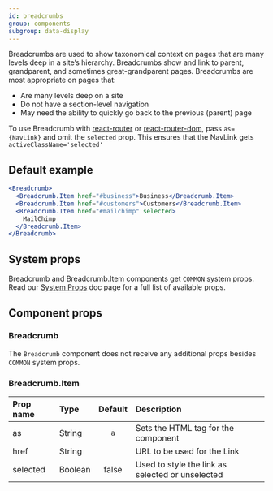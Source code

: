 ```yaml
---
id: breadcrumbs
group: components
subgroup: data-display
---
```


Breadcrumbs are used to show taxonomical context on pages that are many levels deep in a site’s hierarchy. Breadcrumbs show and link to parent, grandparent, and sometimes great-grandparent pages. Breadcrumbs are most appropriate on pages that:

- Are many levels deep on a site
- Do not have a section-level navigation
- May need the ability to quickly go back to the previous (parent) page

To use Breadcrumb with [react-router](https://github.com/ReactTraining/react-router) or
[react-router-dom](https://www.npmjs.com/package/react-router-dom), pass
`as={NavLink}` and omit the `selected` prop.
This ensures that the NavLink gets `activeClassName='selected'`

## Default example

```jsx
<Breadcrumb>
  <Breadcrumb.Item href="#business">Business</Breadcrumb.Item>
  <Breadcrumb.Item href="#customers">Customers</Breadcrumb.Item>
  <Breadcrumb.Item href="#mailchimp" selected>
    MailChimp
  </Breadcrumb.Item>
</Breadcrumb>
```

## System props

Breadcrumb and Breadcrumb.Item components get `COMMON` system props. Read our [System Props](/system-props) doc page for a full list of available props.

## Component props

### Breadcrumb

The `Breadcrumb` component does not receive any additional props besides `COMMON` system props.

### Breadcrumb.Item

| Prop name | Type | Default | Description |
| :- | :- | :-: | :- |
| as        | String  | `a` | Sets the HTML tag for the component              |
| href      | String  | | URL to be used for the Link                      |
| selected  | Boolean | false | Used to style the link as selected or unselected |
